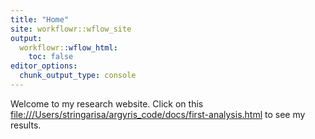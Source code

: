 ```yaml
---
title: "Home"
site: workflowr::wflow_site
output:
  workflowr::wflow_html:
    toc: false
editor_options:
  chunk_output_type: console
---
```


Welcome to my research website.
Click on this [file:///Users/stringarisa/argyris_code/docs/first-analysis.html](first-analysis.html) to see my results.